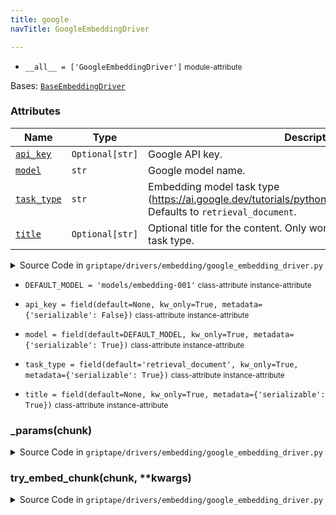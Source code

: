 ```yaml
---
title: google
navTitle: GoogleEmbeddingDriver

---
```


-   `__all__ = ['GoogleEmbeddingDriver']` <small>module-attribute</small>  <span id="griptape.drivers.embedding.google.__all__"></span> 

<span id="griptape.drivers.embedding.google.GoogleEmbeddingDriver"></span>

Bases:
 [`BaseEmbeddingDriver`](./#griptape.drivers.embedding.BaseEmbeddingDriver "BaseEmbeddingDriver (griptape.drivers.embedding.BaseEmbeddingDriver)")

### Attributes

| Name                                                                                                                                                                                                                                                                                                                                                                       | Type            | Description                                                                                                                              |
| -------------------------------------------------------------------------------------------------------------------------------------------------------------------------------------------------------------------------------------------------------------------------------------------------------------------------------------------------------------------------- | --------------- | ---------------------------------------------------------------------------------------------------------------------------------------- |
| <a href="google.mdx#griptape.drivers.embedding.google.GoogleEmbeddingDriver.api_key" title="api_key = field(default=None, kw_only=True, metadata={'serializable': False})           class-attribute       instance-attribute    (griptape.drivers.embedding.google.GoogleEmbeddingDriver.api_key)"><code class="language-python">api_key</code></a>                        | `Optional[str]` | Google API key.<br/>                                                                                                                     |
| <a href="google.mdx#griptape.drivers.embedding.google.GoogleEmbeddingDriver.model" title="model = field(default=DEFAULT_MODEL, kw_only=True, metadata={'serializable': True})           class-attribute       instance-attribute    (griptape.drivers.embedding.google.GoogleEmbeddingDriver.model)"><code class="language-python">model</code></a>                        | `str`           | Google model name.<br/>                                                                                                                  |
| <a href="google.mdx#griptape.drivers.embedding.google.GoogleEmbeddingDriver.task_type" title="task_type = field(default='retrieval_document', kw_only=True, metadata={'serializable': True})           class-attribute       instance-attribute    (griptape.drivers.embedding.google.GoogleEmbeddingDriver.task_type)"><code class="language-python">task_type</code></a> | `str`           | Embedding model task type (<https://ai.google.dev/tutorials/python\_quickstart#use\_embeddings>). Defaults to `retrieval_document`.<br/> |
| <a href="google.mdx#griptape.drivers.embedding.google.GoogleEmbeddingDriver.title" title="title = field(default=None, kw_only=True, metadata={'serializable': True})           class-attribute       instance-attribute    (griptape.drivers.embedding.google.GoogleEmbeddingDriver.title)"><code class="language-python">title</code></a>                                 | `Optional[str]` | Optional title for the content. Only works with `retrieval_document` task type.<br/>                                                     |

<details><summary>Source Code in <code>griptape&#47;drivers&#47;embedding&#47;google_embedding_driver.py</code></summary>

```python
@define
class GoogleEmbeddingDriver(BaseEmbeddingDriver):
    """Google Embedding Driver.

    Attributes:
        api_key: Google API key.
        model: Google model name.
        task_type: Embedding model task type (https://ai.google.dev/tutorials/python_quickstart#use_embeddings). Defaults to `retrieval_document`.
        title: Optional title for the content. Only works with `retrieval_document` task type.
    """

    DEFAULT_MODEL = "models/embedding-001"

    model: str = field(default=DEFAULT_MODEL, kw_only=True, metadata={"serializable": True})
    api_key: Optional[str] = field(default=None, kw_only=True, metadata={"serializable": False})
    task_type: str = field(default="retrieval_document", kw_only=True, metadata={"serializable": True})
    title: Optional[str] = field(default=None, kw_only=True, metadata={"serializable": True})

    def try_embed_chunk(self, chunk: str, **kwargs) -> list[float]:
        genai = import_optional_dependency("google.generativeai")
        genai.configure(api_key=self.api_key)

        result = genai.embed_content(model=self.model, content=chunk, task_type=self.task_type, title=self.title)

        return result["embedding"]

    def _params(self, chunk: str) -> dict:
        return {"input": chunk, "model": self.model}
```

</details>

-   `DEFAULT_MODEL = 'models/embedding-001'` <small>class-attribute</small> <small>instance-attribute</small>  <span id="griptape.drivers.embedding.google.GoogleEmbeddingDriver.DEFAULT_MODEL"></span> 

-   `api_key = field(default=None, kw_only=True, metadata={'serializable': False})` <small>class-attribute</small> <small>instance-attribute</small>  <span id="griptape.drivers.embedding.google.GoogleEmbeddingDriver.api_key"></span> 

-   `model = field(default=DEFAULT_MODEL, kw_only=True, metadata={'serializable': True})` <small>class-attribute</small> <small>instance-attribute</small>  <span id="griptape.drivers.embedding.google.GoogleEmbeddingDriver.model"></span> 

-   `task_type = field(default='retrieval_document', kw_only=True, metadata={'serializable': True})` <small>class-attribute</small> <small>instance-attribute</small>  <span id="griptape.drivers.embedding.google.GoogleEmbeddingDriver.task_type"></span> 

-   `title = field(default=None, kw_only=True, metadata={'serializable': True})` <small>class-attribute</small> <small>instance-attribute</small>  <span id="griptape.drivers.embedding.google.GoogleEmbeddingDriver.title"></span> 

<span id="griptape.drivers.embedding.google.GoogleEmbeddingDriver._params"></span>

### \_params(chunk)

<details><summary>Source Code in <code>griptape&#47;drivers&#47;embedding&#47;google_embedding_driver.py</code></summary>

```python
def _params(self, chunk: str) -> dict:
    return {"input": chunk, "model": self.model}
```

</details>

<span id="griptape.drivers.embedding.google.GoogleEmbeddingDriver.try_embed_chunk"></span>

### try_embed_chunk(chunk, \*\*kwargs)

<details><summary>Source Code in <code>griptape&#47;drivers&#47;embedding&#47;google_embedding_driver.py</code></summary>

```python
def try_embed_chunk(self, chunk: str, **kwargs) -> list[float]:
    genai = import_optional_dependency("google.generativeai")
    genai.configure(api_key=self.api_key)

    result = genai.embed_content(model=self.model, content=chunk, task_type=self.task_type, title=self.title)

    return result["embedding"]
```

</details>
